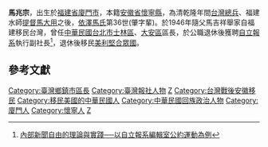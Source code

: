 '''馬兆宗'''，出生於[[福建省|福建省]][[廈門市|廈門市]]，本籍[[安徽省|安徽省]][[懷寧縣|懷寧縣]]，為清乾隆年間[[台灣總兵|台灣總兵]]、福建水師[[提督|提督]][[馬大用|馬大用]]之後，[[馬依澤|依澤馬氏]]第36世(肇字輩)。於1946年隨父馬吉祥舉家自福建移民台灣，曾任[[中華民國|中華民國]][[台北市|台北市]][[士林區|士林區]]、[[大安區_(臺北市)|大安區]]區長，於公職退休後獲聘[[自立晚報|自立報系]]執行副社長<ref>[https://web.archive.org/web/20080905192244/http://www.atj.org.tw/old/tu.htm 內部新聞自由的理論與實踐──以自立報系編輯室公約運動為例]</ref>，退休後移民[[美利堅合眾國|美利堅合眾國]]。

==參考文獻==
<references />

{{DEFAULTSORT:M}}
[[Category:臺灣鄉鎮市區長|Category:臺灣鄉鎮市區長]]
[[Category:臺灣報社人物|Category:臺灣報社人物]]
[[Category:依澤馬氏|Z]]
[[Category:台灣戰後安徽移民|Category:台灣戰後安徽移民]]
[[Category:移民美國的中華民國人|Category:移民美國的中華民國人]]
[[Category:中華民國回族政治人物|Category:中華民國回族政治人物]]
[[Category:廈門人|Category:廈門人]]
[[Category:懷寧人|Category:懷寧人]]
[[Category:馬姓|Z]]